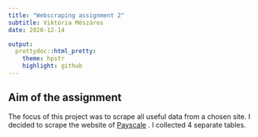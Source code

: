 ---
title: "Webscraping assignment 2"
subtitle: Viktória Mészáros
date: 2020-12-14

output:
  prettydoc::html_pretty:
    theme: hpstr
    highlight: github
---

## Aim of the assignment
The focus of this project was to scrape all useful data from a chosen site. I decided to scrape the website of [Payscale](https://www.payscale.com/research/US/Job) . I collected 4 separate tables. 
```{r setup, include=FALSE}

```

